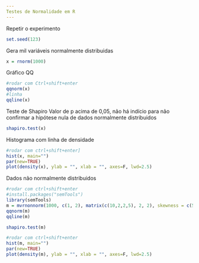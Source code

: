 ```yaml
---
Testes de Normalidade em R
---
```

Repetir o experimento
```r
set.seed(123)
```
Gera mil variáveis normalmente distribuidas
```r
x = rnorm(1000)
```
Gráfico QQ
```r
#rodar com Ctrl+shift+enter
qqnorm(x)
#linha
qqline(x)
```
Teste de Shapiro
Valor de p acima de 0,05, não há indício para não confirmar a hipótese nula de dados normalmente distribuidos
```r
shapiro.test(x)
```
Histograma com linha de densidade
```r
#rodar com ctrl+shift+enter]
hist(x, main="")
par(new=TRUE)
plot(density(x), ylab = "", xlab = "", axes=F, lwd=2.5)
```
Dados não normalmente distribuidos
```r
#rodar com ctrl+shift+enter
#install.packages("semTools")
library(semTools)
m = mvrnonnorm(1000, c(1, 2), matrix(c(10,2,2,5), 2, 2), skewness = c(5, 2), kurtosis = c(3, 3))
qqnorm(m)
qqline(m)
```
```r
shapiro.test(m)
```
```r
#rodar com ctrl+shift+enter
hist(m, main="")
par(new=TRUE)
plot(density(m), ylab = "", xlab = "", axes=F, lwd=2.5)
```

